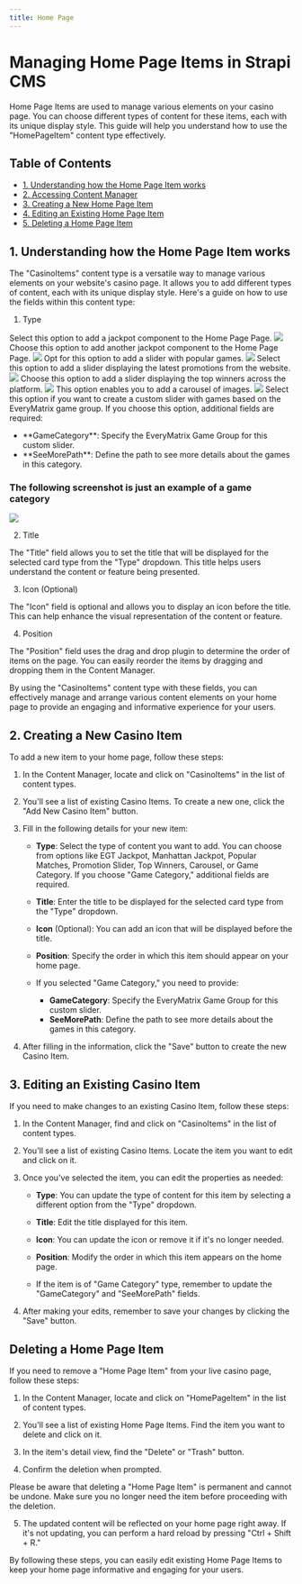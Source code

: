 ```yaml
---
title: Home Page
---
```

# Managing Home Page Items in Strapi CMS

Home Page Items are used to manage various elements on your casino page. You can choose different types of content for these items, each with its unique display style. This guide will help you understand how to use the "HomePageItem" content type effectively.

## Table of Contents

- [1. Understanding how the Home Page Item works](#understanding-how-the-casino-items-works)
- [2. Accessing Content Manager](#accessing-content-manager)
- [3. Creating a New Home Page Item](#creating-a-new-casino-item)
- [4. Editing an Existing Home Page Item](#editing-an-existing-casino-item)
- [5. Deleting a Home Page Item](#deleting-a-casino-item)

## 1. Understanding how the Home Page Item works

The "CasinoItems" content type is a versatile way to manage various elements on your website's casino page. It allows you to add different types of content, each with its unique display style. Here's a guide on how to use the fields within this content type:

1. Type

<AccordionGroup>
  <Accordion title="EGT Jackpot">
    Select this option to add a jackpot component to the Home Page Page.
    <Frame>
      <img src="/images/content-types/htmlitems/egtjackpot.png" style={{ borderRadius: '0.5rem' }} />
    </Frame>
  </Accordion>
  
  <Accordion title="Manhattan Jackpot">
    Choose this option to add another jackpot component to the Home Page Page.
    <Frame>
      <img src="/images/content-types/htmlitems/manhattanjackpot.png" style={{ borderRadius: '0.5rem' }} />
    </Frame>
  </Accordion>
  
  <Accordion title="Popular Matches">
    Opt for this option to add a slider with popular games.
    <Frame>
      <img src="/images/content-types/htmlitems/popularmatches.png" style={{ borderRadius: '0.5rem' }} />
    </Frame>
  </Accordion>
  
  <Accordion title="Promotion Slider">
    Select this option to add a slider displaying the latest promotions from the website.
    <Frame>
      <img src="/images/content-types/htmlitems/promotions.png" style={{ borderRadius: '0.5rem' }} />
    </Frame>
  </Accordion>
  
  <Accordion title="Top Winners">
    Choose this option to add a slider displaying the top winners across the platform.
    <Frame>
      <img src="/images/content-types/htmlitems/topwinners.png" style={{ borderRadius: '0.5rem' }} />
    </Frame>
  </Accordion>
  
  <Accordion title="Carousel">
    This option enables you to add a carousel of images.
    <Frame>
      <img src="/images/content-types/htmlitems/carousel.png" style={{ borderRadius: '0.5rem' }} />
    </Frame>
  </Accordion>
  
  <Accordion title="Game Category">
    Select this option if you want to create a custom slider with games based on the EveryMatrix game group. If you choose this option, additional fields are required:
    <ul>
      <li>**GameCategory**: Specify the EveryMatrix Game Group for this custom slider.</li>
      <li>**SeeMorePath**: Define the path to see more details about the games in this category.</li>
    </ul>
    <h3>The following screenshot is just an example of a game category</h3>
    <Frame>
      <img src="/images/content-types/htmlitems/gamecategory.png" style={{ borderRadius: '0.5rem' }} />
    </Frame>
  </Accordion>
</AccordionGroup>


2. Title

The "Title" field allows you to set the title that will be displayed for the selected card type from the "Type" dropdown. This title helps users understand the content or feature being presented.

3. Icon (Optional)

The "Icon" field is optional and allows you to display an icon before the title. This can help enhance the visual representation of the content or feature.

4. Position

The "Position" field uses the drag and drop plugin to determine the order of items on the page. You can easily reorder the items by dragging and dropping them in the Content Manager.

By using the "CasinoItems" content type with these fields, you can effectively manage and arrange various content elements on your home page to provide an engaging and informative experience for your users.

## 2. Creating a New Casino Item

To add a new item to your home page, follow these steps:

1. In the Content Manager, locate and click on "CasinoItems" in the list of content types.

2. You'll see a list of existing Casino Items. To create a new one, click the "Add New Casino Item" button.

3. Fill in the following details for your new item:

   - **Type**: Select the type of content you want to add. You can choose from options like EGT Jackpot, Manhattan Jackpot, Popular Matches, Promotion Slider, Top Winners, Carousel, or Game Category. If you choose "Game Category," additional fields are required.

   - **Title**: Enter the title to be displayed for the selected card type from the "Type" dropdown.

   - **Icon** (Optional): You can add an icon that will be displayed before the title.

   - **Position**: Specify the order in which this item should appear on your home page.

   - If you selected "Game Category," you need to provide:
     - **GameCategory**: Specify the EveryMatrix Game Group for this custom slider.
     - **SeeMorePath**: Define the path to see more details about the games in this category.

4. After filling in the information, click the "Save" button to create the new Casino Item.

## 3. Editing an Existing Casino Item

If you need to make changes to an existing Casino Item, follow these steps:

1. In the Content Manager, find and click on "CasinoItems" in the list of content types.

2. You'll see a list of existing Casino Items. Locate the item you want to edit and click on it.

3. Once you've selected the item, you can edit the properties as needed:

   - **Type**: You can update the type of content for this item by selecting a different option from the "Type" dropdown.

   - **Title**: Edit the title displayed for this item.

   - **Icon**: You can update the icon or remove it if it's no longer needed.

   - **Position**: Modify the order in which this item appears on the home page.

   - If the item is of "Game Category" type, remember to update the "GameCategory" and "SeeMorePath" fields.

4. After making your edits, remember to save your changes by clicking the "Save" button.

## Deleting a Home Page Item

If you need to remove a "Home Page Item" from your  live casino page, follow these steps:

1. In the Content Manager, locate and click on "HomePageItem" in the list of content types.

2. You'll see a list of existing  Home Page Items. Find the item you want to delete and click on it.

3. In the item's detail view, find the "Delete" or "Trash" button.

4. Confirm the deletion when prompted.

Please be aware that deleting a "Home Page Item" is permanent and cannot be undone. Make sure you no longer need the item before proceeding with the deletion.

5. The updated content will be reflected on your home page right away. If it's not updating, you can perform a hard reload by pressing "Ctrl + Shift + R."

By following these steps, you can easily edit existing Home Page Items to keep your home page informative and engaging for your users.
